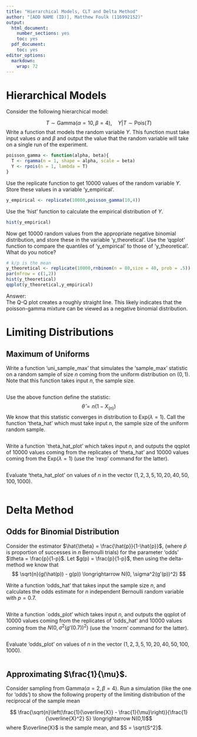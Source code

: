 ```yaml
---
title: "Hierarchical Models, CLT and Delta Method"
author: "[ADD NAME (ID)], Matthew Foulk (116992152)"
output:
  html_document:
    number_sections: yes    
    toc: yes
  pdf_document:
    toc: yes
editor_options: 
  markdown: 
    wrap: 72
---
```


# Hierarchical Models

Consider the following hierarchical model:

$$ T \sim \text{Gamma}(\alpha = 10, \beta = 4), \quad Y|T \sim \text{Pois}(T)$$
Write a function that models the random variable $Y$. This function must
take input values $\alpha$ and $\beta$ and output the value that the
random variable will take on a single run of the experiment.

```r
poisson_gamma <- function(alpha, beta){
  T <- rgamma(n = 1, shape = alpha, scale = beta)
  Y <- rpois(n = 1, lambda = T)
}
```

Use the replicate function to get 10000 values of the random variable
$Y$. Store these values in a variable 'y_empirical'.

```r
y_empirical <- replicate(10000,poisson_gamma(10,4))
```

Use the 'hist' function to calculate the empirical distribution of $Y$.

```r
hist(y_empirical)
```

Now get 10000 random values from the appropriate negative binomial
distribution, and store these in the variable 'y_theoretical'. Use the
'qqplot' function to compare the quantiles of 'y_empirical' to those of
'y_theoretical'. What do you notice?

```r
# k/p is the mean
y_theoretical <- replicate(10000,rnbinom(n = 80,size = 40, prob = .5)) 
par(mfrow = c(1,2))
hist(y_theoretical)
qqplot(y_theoretical,y_empirical)
```
Answer:  
The Q-Q plot creates a roughly straight line. This likely indicates that the poisson-gamma mixture can be viewed as a negative binomial distribution.

# Limiting Distributions

## Maximum of Uniforms

Write a function 'uni_sample_max' that simulates the 'sample_max'
statistic on a random sample of size $n$ coming from the uniform
distribution on $(0, 1)$. Note that this function takes input $n$, the
sample size.

```r

```

Use the above function define the statistic:
$$ \hat{\theta} = n(1-X_{(n)}) $$ We know that this statistic converges
in distribution to $\text{Exp}(\lambda = 1)$. Call the function
'theta_hat' which must take input $n$, the sample size of the uniform
random sample.

```r

```

Write a function \`theta_hat_plot' which takes input $n$, and outputs
the qqplot of 10000 values coming from the replicates of 'theta_hat' and
10000 values coming from the $\text{Exp}(\lambda = 1)$ (use the 'rexp'
command for the latter).

```r

```

Evaluate 'theta_hat_plot' on values of $n$ in the vector
$(1, 2, 3, 5, 10, 20, 40, 50, 100, 1000)$.

```r

```

# Delta Method

## Odds for Binomial Distribution

Consider the estimator $\hat{\theta} = \frac{\hat{p}}{1-\hat{p}}$,
(where $\hat{p}$ is proportion of successes in $n$ Bernoulli trials) for
the parameter 'odds' $\theta = \frac{p}{1-p}$. Let
$g(p) = \frac{p}{1-p}$, then using the delta-method we know that
$$ \sqrt{n}(g(\hat(p)) - g(p)) \longrightarrow N(0, \sigma^2(g'(p))^2) $$

Write a function 'odds_hat' that takes input the sample size $n$, and
calculates the odds estimate for $n$ independent Bernoulli random
variable with $p=0.7$.

```r

```

Write a function \`odds_plot' which takes input $n$, and outputs the
qqplot of 10000 values coming from the replicates of 'odds_hat' and
10000 values coming from the $N(0, \sigma^2(g'(0.7))^2)$ (use the
'rnorm' command for the latter).

```r

```

Evaluate 'odds_plot' on values of $n$ in the vector
$(1, 2, 3, 5, 10, 20, 40, 50, 100, 1000)$.

```r

```

## Approximating $\frac{1}{\mu}$.

Consider sampling from $\text{Gamma}(\alpha =2, \beta = 4)$. Run a
simulation (like the one for 'odds') to show the following property of
the limiting distribution of the reciprocal of the sample mean

$$ \frac{\sqrt{n}\left(\frac{1}{\overline{X}} - \frac{1}{\mu}\right)}{\frac{1}{\overline{X}^2} S} \longrightarrow N(0,1)$$
where $\overline{X}$ is the sample mean, and $S = \sqrt{S^2}$.
